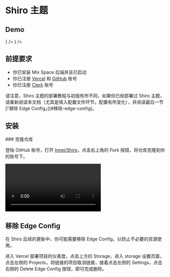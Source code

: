 
# Shiro 主题


<ToGitHub repo="Innei/Shiro" />

## Demo

<Cards num={2}>
  <Card arrow href="https://innei.in" title="静かな森" icon={<img src="https://innei.in/innei.svg" width={"25em"} />} />
  <Card arrow href="https://blog.wibus.ren" title="可愛い松" icon={<img src="https://cdn.my-api.cn/user/w/asset-pic-picgo/2022-12-152kb_waifu-up3x-denoise3x.jpg" width={"25em"} />} />
</Cards>

## 前提要求

- 你已安装 Mix Space 后端并且已启动
- 你已注册 [Vercel](https://vercel.com/) 和 [GitHub](https://github.com/) 账号
- 你已注册 [Clerk](https://clerk.com/) 账号

<Callout type="warning">
请注意，Shiro 主题的部署教程与初版有所不同，如果你已经部署过 Shiro 主题，请重新阅读本文档（尤其是填入配置文件环节，配置有所变化），并阅读最后一节[「移除 Edge Config」](#移除-edge-config)。
</Callout>

## 安装


<Steps>
### 克隆仓库
 
登陆 GitHub 账号，打开 [Innei/Shiro](https://github.com/Innei/Shiro)，点击右上角的 Fork 按钮，将仓库克隆到你的账号下。

<Video src="https://pan.vinua.cn/f/73dt6/fork_shiro.mp4" />
 
### 打开 Vercel 创建项目
 
登陆 Vercel 账号，点击右上角的 New Project 按钮，选择 Import Git Repository，选择你刚刚 Fork 的仓库，点击 Import 按钮，即可进入到项目配置页面。

<Video src="https://pan.vinua.cn/f/52ocj/shiro_create_new_project.mp4" />

### 打开 Clerk 创建项目

打开 [Clerk 仪表盘](https://dashboard.clerk.com/) 点击 Add application 按钮，填入你的博客名称，并配置信息，点击 Create application 按钮，即可完成配置。

> 请你务必记住你的 Clerk 页面的公钥和私钥，稍后将会用到。

<Video src="https://pan.vinua.cn/f/Mv1Ty/clerk_create_project.mp4" />

### 配置环境变量

<Video src="https://pan.vinua.cn/f/GqdSM/shiro_input_env.mp4" />

在下方的配置表格中，填入你的环境变量，然后点击复制按钮，将环境变量复制到剪贴板中。


<EnvVariableConfig 
  variableNames={
    [
      {
        key: 'NEXT_PUBLIC_API_URL',
        name: "后端 API 地址"
      }, 
      {
        key: 'NEXT_PUBLIC_GATEWAY_URL',
        name: "后端网关地址"
      }, 
      {
        key: 'NEXT_PUBLIC_CLERK_PUBLISHABLE_KEY',
        name: "Clerk 页面的公钥"
      }, 
      {
        key: 'CLERK_SECRET_KEY',
        name: "Clerk 页面的私钥"
      }
      ]
  } 
/>

### 键入环境变量 & 开始部署

在刚刚进入的 Vercel 项目配置页面中，点击 Environment Variables，然后键盘上的 Ctrl + V 将环境变量粘贴到输入框中，然后点击 Deploy 按钮，等待部署完成。

<Video src="https://pan.vinua.cn/f/g3YfL/shiro_deploy.mp4" />

### 设置主题配置

进入 Mix Space 后台，进入「配置与云函数」页面，点击右上角的新增按钮，在编辑页面中，填入以下设置：

- 名称：`shiro`
- 引用：`theme`
- 数据类型：`JSON`
- 数据：（点击下方的按钮复制）

<Callout>
请注意，这份配置你需要自行修改成符合你的需求的配置。直接使用下面的配置可能会导致你的博客无法按照你的预期运行。
</Callout>

```json showLineNumbers
{
  "footer": {
    "otherInfo": {
      "date": "2020-{{now}}"
    },
    "linkSections": [
      {
        "name": "关于",
        "links": [
          {
            "name": "关于本站",
            "href": "/about-site"
          },
          {
            "name": "关于我",
            "href": "/about-me"
          },
          {
            "name": "关于此项目",
            "href": "https://github.com/innei/Shiro",
            "external": true
          }
        ]
      },
      {
        "name": "更多",
        "links": [
          {
            "name": "时间线",
            "href": "/timeline"
          },
          {
            "name": "友链",
            "href": "/friends"
          }
        ]
      },
      {
        "name": "联系",
        "links": [
          {
            "name": "写留言",
            "href": "/message"
          },
          {
            "name": "发邮件",
            "href": "mailto:wibus@qq.com",
            "external": true
          },
          {
            "name": "GitHub",
            "href": "https://github.com/wibus-wee",
            "external": true
          }
        ]
      }
    ]
  },
  "config": {
    "site": {
      "favicon": "/wibus.jpg"
    },
    "custom": {
      "scripts": null,
      "styles": null
    },
    "hero": {
      "title": {
        "template": [
          {
            "type": "h1",
            "text": "Hi, I'm ",
            "class": "font-light text-4xl"
          },
          {
            "type": "h1",
            "text": "Innei",
            "class": "font-medium mx-2 text-4xl"
          },
          {
            "type": "h1",
            "text": "👋。",
            "class": "font-light text-4xl"
          },
          {
            "type": "br"
          },
          {
            "type": "h1",
            "text": "A NodeJS Full Stack",
            "class": "font-light text-4xl"
          },
          {
            "type": "code",
            "text": "<Developer/>",
            "class": "font-medium mx-2 text-3xl rounded p-1 bg-gray-200 dark:bg-gray-800/0 hover:dark:bg-gray-800/100 bg-opacity-0 hover:bg-opacity-100 transition-background duration-200"
          },
          {
            "type": "span",
            "class": "inline-block w-[1px] h-8 -bottom-2 relative bg-gray-800/80 dark:bg-gray-200/80 opacity-0 group-hover:opacity-100 transition-opacity duration-200 group-hover:animation-blink"
          }
        ]
      },
      "description": "An independent developer coding with love."
    },
    "module": {
      "donate": {
        "enable": true,
        "link": " https://afdian.net/@Innei ",
        "qrcode": [
          " https://cdn.jsdelivr.net/gh/Innei/img-bed@master/20191211132347.png ",
          " https://cdn.innei.ren/bed/2023/0424213144.png "
        ]
      },
      "bilibili": {
        "liveId": 1434499
      }
    },
  }
}
```

点击按钮保存配置，等待 Vercel 部署完成即可～ （不需要重新部署）

### 完成！

至此，你已完成了 Shiro 主题的部署，你可以访问你的博客了。有关配置域名的教程，请参考 [Vercel 文档](https://vercel.com/docs/custom-domains)。

</Steps>

## 移除 Edge Config

在 Shiro 后续的更新中，你可能需要移除 Edge Config，以防止不必要的资源使用。

进入 Vercel 部署项目的仪表盘，点击上方的 Storage，进入 storage 设置页面，点击左侧的 Projects，将链接的项目取消链接，接着点击左侧的 Settings，点击右侧的 Delete Edge Config 按钮，即可完成删除。

<style global jsx>{`
 .nextra-cards img {
   border-radius: 50%;
  }
 .nextra-content pre {
     max-height: 50vh;
  }
`}</style>